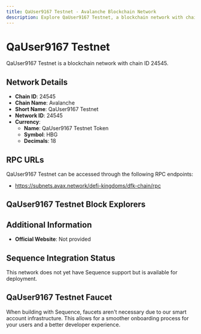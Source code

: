 ```yaml
--- 
title: QaUser9167 Testnet - Avalanche Blockchain Network
description: Explore QaUser9167 Testnet, a blockchain network with chain ID 24545. Learn about its native currency, QaUser9167 Testnet Token, and how to interact with the network.
---
```


# QaUser9167 Testnet

QaUser9167 Testnet is a blockchain network with chain ID 24545.

## Network Details

- **Chain ID**: 24545
- **Chain Name**: Avalanche
- **Short Name**: QaUser9167 Testnet
- **Network ID**: 24545
- **Currency**: 
  - **Name**: QaUser9167 Testnet Token
  - **Symbol**: HBG
  - **Decimals**: 18

## RPC URLs

QaUser9167 Testnet can be accessed through the following RPC endpoints:

- https://subnets.avax.network/defi-kingdoms/dfk-chain/rpc

## QaUser9167 Testnet Block Explorers



## Additional Information

- **Official Website**: Not provided

## Sequence Integration Status

This network does not yet have Sequence support but is available for deployment.

## QaUser9167 Testnet Faucet

When building with Sequence, faucets aren't necessary due to our smart account infrastructure. This allows for a smoother onboarding process for your users and a better developer experience.
